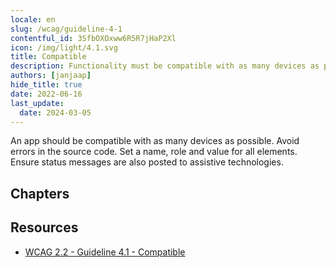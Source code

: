 ```yaml
---
locale: en
slug: /wcag/guideline-4-1
contentful_id: 3SfbOXOxww6R5R7jHaP2Xl
icon: /img/light/4.1.svg
title: Compatible
description: Functionality must be compatible with as many devices as possible.
authors: [janjaap]
hide_title: true
date: 2022-06-16
last_update:
  date: 2024-03-05
---
```


<Hero
  title="Compatible"
  image="/img/light/4.1.svg"
  alt="WCAG 4.1 - Logo"
  prefix="Guideline 4.1"
/>

An app should be compatible with as many devices as possible. Avoid errors in the source code. Set a name, role and value for all elements. Ensure status messages are also posted  to assistive technologies.

## Chapters

<LinkList title="Chapters" isHighlighted={true}>
  <LinkListItem
    url="/en/guidelines/wcag/success-criterion-4-1-1"
    title="Success Criterion 4.1.1 - Parsing"
    appearance="link"
    label="Parsing"
    description="Ensure the source code of the app does not contain any errors and does not use any deprecated functions."
    image="/img/light/4.1.1.svg"
    alt="WCAG 4.1.1 - Logo"
  />
  <LinkListItem
    url="/en/guidelines/wcag/success-criterion-4-1-2"
    title="Success Criterion 4.1.2 - Name, Role, Value"
    appearance="link"
    label="Name, Role, Value"
    description="Ensure it is clear for users of assistive technologies what actions can be performed."
    image="/img/light/4.1.2.svg"
    alt="WCAG 4.1.2 - Logo"
  />
  <LinkListItem
    url="/en/guidelines/wcag/success-criterion-4-1-3"
    title="Success Criterion 4.1.3 - Status Messages"
    appearance="link"
    label="Status Messages"
    description="Ensure that status messages are also passed to assistive technologies."
    image="/img/light/4.1.3.svg"
    alt="WCAG 4.1.3 - Logo"
  />
</LinkList>

## Resources

- [WCAG 2.2 - Guideline 4.1 - Compatible](https://www.w3.org/TR/WCAG22/#compatible)
